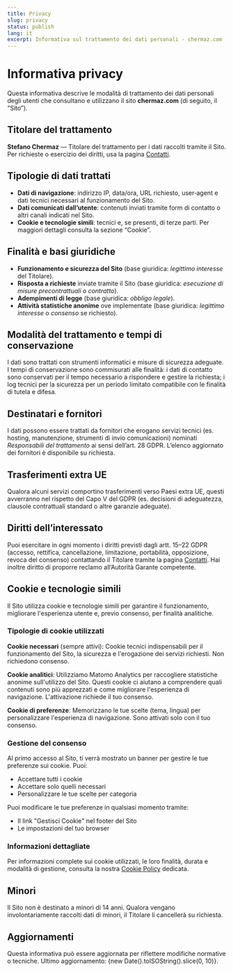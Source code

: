 ```yaml
---
title: Privacy
slug: privacy
status: publish
lang: it
excerpt: Informativa sul trattamento dei dati personali - chermaz.com
---
```


<div class="content-large">

# Informativa privacy

Questa informativa descrive le modalità di trattamento dei dati personali degli utenti che consultano e utilizzano il sito **chermaz.com** (di seguito, il “Sito”).

## Titolare del trattamento

**Stefano Chermaz** — Titolare del trattamento per i dati raccolti tramite il Sito. Per richieste o esercizio dei diritti, usa la pagina [Contatti](/it/contact/).

## Tipologie di dati trattati

- **Dati di navigazione**: indirizzo IP, data/ora, URL richiesto, user‑agent e dati tecnici necessari al funzionamento del Sito.
- **Dati comunicati dall’utente**: contenuti inviati tramite form di contatto o altri canali indicati nel Sito.
- **Cookie e tecnologie simili**: tecnici e, se presenti, di terze parti. Per maggiori dettagli consulta la sezione “Cookie”.

## Finalità e basi giuridiche

- **Funzionamento e sicurezza del Sito** (base giuridica: *legittimo interesse* del Titolare).
- **Risposta a richieste** inviate tramite il Sito (base giuridica: *esecuzione di misure precontrattuali* o *contratto*).
- **Adempimenti di legge** (base giuridica: *obbligo legale*).
- **Attività statistiche anonime** ove implementate (base giuridica: *legittimo interesse* o *consenso* se richiesto).

## Modalità del trattamento e tempi di conservazione

I dati sono trattati con strumenti informatici e misure di sicurezza adeguate. I tempi di conservazione sono commisurati alle finalità: i dati di contatto sono conservati per il tempo necessario a rispondere e gestire la richiesta; i log tecnici per la sicurezza per un periodo limitato compatibile con le finalità di tutela e difesa.

## Destinatari e fornitori

I dati possono essere trattati da fornitori che erogano servizi tecnici (es. hosting, manutenzione, strumenti di invio comunicazioni) nominati *Responsabili del trattamento* ai sensi dell’art. 28 GDPR. L’elenco aggiornato dei fornitori è disponibile su richiesta.

## Trasferimenti extra UE

Qualora alcuni servizi comportino trasferimenti verso Paesi extra UE, questi avverranno nel rispetto del Capo V del GDPR (es. decisioni di adeguatezza, clausole contrattuali standard o altre garanzie adeguate).

## Diritti dell’interessato

Puoi esercitare in ogni momento i diritti previsti dagli artt. 15–22 GDPR (accesso, rettifica, cancellazione, limitazione, portabilità, opposizione, revoca del consenso) contattando il Titolare tramite la pagina [Contatti](/it/contact/). Hai inoltre diritto di proporre reclamo all’Autorità Garante competente.

## Cookie e tecnologie simili

Il Sito utilizza cookie e tecnologie simili per garantire il funzionamento, migliorare l'esperienza utente e, previo consenso, per finalità analitiche.

### Tipologie di cookie utilizzati

**Cookie necessari** (sempre attivi): Cookie tecnici indispensabili per il funzionamento del Sito, la sicurezza e l'erogazione dei servizi richiesti. Non richiedono consenso.

**Cookie analitici**: Utilizziamo Matomo Analytics per raccogliere statistiche anonime sull'utilizzo del Sito. Questi cookie ci aiutano a comprendere quali contenuti sono più apprezzati e come migliorare l'esperienza di navigazione. L'attivazione richiede il tuo consenso.

**Cookie di preferenze**: Memorizzano le tue scelte (tema, lingua) per personalizzare l'esperienza di navigazione. Sono attivati solo con il tuo consenso.

### Gestione del consenso

Al primo accesso al Sito, ti verrà mostrato un banner per gestire le tue preferenze sui cookie. Puoi:
- Accettare tutti i cookie
- Accettare solo quelli necessari  
- Personalizzare le tue scelte per categoria

Puoi modificare le tue preferenze in qualsiasi momento tramite:
- Il link "Gestisci Cookie" nel footer del Sito
- Le impostazioni del tuo browser

### Informazioni dettagliate

Per informazioni complete sui cookie utilizzati, le loro finalità, durata e modalità di gestione, consulta la nostra [Cookie Policy](/it/cookie-policy/) dedicata.

## Minori

Il Sito non è destinato a minori di 14 anni. Qualora vengano involontariamente raccolti dati di minori, il Titolare li cancellerà su richiesta.

## Aggiornamenti

Questa informativa può essere aggiornata per riflettere modifiche normative o tecniche. Ultimo aggiornamento: {new Date().toISOString().slice(0, 10)}.

</div>